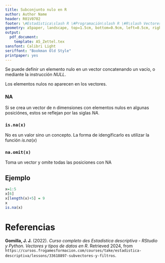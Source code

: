 ```yaml
---
title: Subconjunto nulo en R
author: Author Name
header: R01V0702
footer: \#Estadística\slash R \#Programación\slash R \#R\slash Vectores
geometry: a5paper, landscape, top=1.5cm, bottom=0.9cm, left=0.5cm, right=0.5cm, headsep = 0.5cm, footskip = 12pt
output:
  pdf_document: 
    template: A5_Zettel.tex
sansfont: Calibri Light
seriffont: "Bookman Old Style"
printpaper: yes
---
```

Se puede definir un elemento nulo en un vector concatenando un vacío, o mediante la instrucción $NULL$.

Los elementos nulos no aparecen en los vectores.

### NA
Si se crea un vector de n dimensiones con elementos nulos en algunas posiciónes, estos se reflejan por las siglas $NA$.

### ```is.na(x)```
No es un valor sino un concepto. La forma de idengificarlo es utilizar la función $is.na(x)$

### ```na.omit(x)```
Toma un vector y omite todas las posiciones con NA

## Ejemplo
```r
x=1:5
x[6]
x[length(x)+5] = 9
x
is.na(x)
```

\pagebreak

# Referencias

**Gomilla, J. J.** (2022). _Curso completo des Estadística descriptiva - RStudio y Python. Vectores y tipos de datos en R_. Retrieved 2024, from <code style="word-wrap: break-word;">https://cursos.frogamesformacion.com/courses/take/estadistica-descriptiva/lessons/33618897-subvectores-y-filtros</code>.